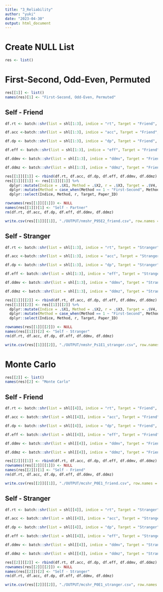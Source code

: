 ```yaml
---
title: "3_Reliability"
author: "yuki"
date: "2023-04-30"
output: html_document
---
```

# Create NULL List
```r
res <- list()
```

# First-Second, Odd-Even, Permuted
```r
res[[1]] <- list()
names(res)[1] <- "First-Second, Odd-Even, Permuted"
```

## Self - Friend
```r
df.rt <- batch::shr(list = shl[1:3], indice = "rt", Target = "Friend", Paper_ID = "P95E2", mc = FALSE, nc = NULL)

df.acc <-batch::shr(list = shl[1:3], indice = "acc", Target = "Friend", Paper_ID = "P95E2", mc = FALSE, nc = NULL)

df.dp <- batch::shr(list = shl[1:3], indice = "dp", Target = "Friend", Paper_ID = "P95E2", mc = FALSE, nc = NULL)

df.eff <- batch::shr(list = shl[1:3], indice = "eff", Target = "Friend", Paper_ID = "P95E2", mc = FALSE, nc = NULL)

df.ddmv <- batch::shr(list = shl[1:3], indice = "ddmv", Target = "Friend", Paper_ID = "P95E2", mc = FALSE, nc = NULL)

df.ddmz <- batch::shr(list = shl[1:3], indice = "ddmz", Target = "Friend", Paper_ID = "P95E2", mc = FALSE, nc = NULL)
```

```r
res[[1]][[1]] <- rbind(df.rt, df.acc, df.dp, df.eff, df.ddmv, df.ddmz)
res[[1]][[1]] <- res[[1]][[1]] %>%
  dplyr::mutate(Indice = .$X1, Method = .$X2, r = .$X3, Target = .$V4, Paper_ID = .$V5) %>%
  dplyr::mutate(Method = case_when(Method == 1 ~ "First-Second", Method == 2 ~ "Odd-Even", Method == 3 ~ "Permuted")) %>%
  dplyr::select(Indice, Method, r, Target, Paper_ID)

rownames(res[[1]][[1]]) <- NULL
names(res[[1]])[1] <- "Self - Partner"
rm(df.rt, df.acc, df.dp, df.eff, df.ddmv, df.ddmz)
```

```r
write.csv(res[[1]][[1]], "./OUTPUT/nmshr_P95E2_friend.csv", row.names = FALSE)
```

## Self - Stranger
```r
df.rt <- batch::shr(list = shl[1:3], indice = "rt", Target = "Stranger", Paper_ID = "Ps1E1", mc = FALSE, nc = NULL)

df.acc <-batch::shr(list = shl[1:3], indice = "acc", Target = "Stranger", Paper_ID = "Ps1E1", mc = FALSE, nc = NULL)

df.dp <- batch::shr(list = shl[1:3], indice = "dp", Target = "Stranger", Paper_ID = "Ps1E1", mc = FALSE, nc = NULL)

df.eff <- batch::shr(list = shl[1:3], indice = "eff", Target = "Stranger", Paper_ID = "Ps1E1", mc = FALSE, nc = NULL)

df.ddmv <- batch::shr(list = shl[1:3], indice = "ddmv", Target = "Stranger", Paper_ID = "Ps1E1", mc = FALSE, nc = NULL)

df.ddmz <- batch::shr(list = shl[1:3], indice = "ddmz", Target = "Stranger", Paper_ID = "Ps1E1", mc = FALSE, nc = NULL)
```

```r
res[[1]][[2]] <- rbind(df.rt, df.acc, df.dp, df.eff, df.ddmv, df.ddmz)
res[[1]][[2]] <- res[[1]][[2]] %>%
  dplyr::mutate(Indice = .$X1, Method = .$X2, r = .$X3, Target = .$V4, Paper_ID = .$V5) %>%
  dplyr::mutate(Method = case_when(Method == 1 ~ "First-Second", Method == 2 ~ "Odd-Even", Method == 3 ~ "Permuted")) %>%
  dplyr::select(Indice, Method, r, Target, Paper_ID)

rownames(res[[1]][[2]]) <- NULL
names(res[[1]])[2] <- "Self - Stranger"
rm(df.rt, df.acc, df.dp, df.eff, df.ddmv, df.ddmz)
```

```r
write.csv(res[[1]][[2]], "./OUTPUT/nmshr_Ps1E1_stranger.csv", row.names = FALSE)
```


# Monte Carlo
```r
res[[2]] <- list()
names(res)[2] <- "Monte Carlo"
```

## Self - Friend
```r
df.rt <- batch::shr(list = shl[[4]], indice = "rt", Target = "Friend", Paper_ID = "P0E1", mc = TRUE)

df.acc <- batch::shr(list = shl[[4]], indice = "acc", Target = "Friend", Paper_ID = "P0E1", mc = TRUE)

df.dp <- batch::shr(list = shl[[4]], indice = "dp", Target = "Friend", Paper_ID = "P0E1", mc = TRUE)

df.eff <- batch::shr(list = shl[[4]], indice = "eff", Target = "Friend", Paper_ID = "P0E1", mc = TRUE)

df.ddmv <- batch::shr(list = shl[[4]], indice = "ddmv", Target = "Friend", Paper_ID = "P0E1", mc = TRUE)

df.ddmz <- batch::shr(list = shl[[4]], indice = "ddmz", Target = "Friend", Paper_ID = "P0E1", mc = TRUE)
```

```r
res[[2]][[1]] <- rbind(df.rt, df.acc, df.dp, df.eff, df.ddmv, df.ddmz)
rownames(res[[2]][[1]]) <- NULL
names(res[[2]])[1] <- "Self - Friend"
rm(df.rt, df.acc, df.dp, df.eff, df.ddmv, df.ddmz)
```

```r
write.csv(res[[2]][[1]], "./OUTPUT/mcshr_P0E1_friend.csv", row.names = FALSE)
```

## Self - Stranger
```r
df.rt <- batch::shr(list = shl[[4]], indice = "rt", Target = "Stranger", Paper_ID = "P0E1", mc = TRUE, nc = 16)

df.acc <- batch::shr(list = shl[[4]], indice = "acc", Target = "Stranger", Paper_ID = "P0E1", mc = TRUE, nc = 16)

df.dp <- batch::shr(list = shl[[4]], indice = "dp", Target = "Stranger", Paper_ID = "P0E1", mc = TRUE, nc = 16)

df.eff <- batch::shr(list = shl[[4]], indice = "eff", Target = "Stranger", Paper_ID = "P0E1", mc = TRUE, nc = 16)

df.ddmv <- batch::shr(list = shl[[4]], indice = "ddmv", Target = "Stranger", Paper_ID = "P0E1", mc = TRUE, nc = 16)

df.ddmz <- batch::shr(list = shl[[4]], indice = "ddmz", Target = "Stranger", Paper_ID = "P0E1", mc = TRUE, nc = 16)
```

```r
res[[2]][[2]] <- rbind(df.rt, df.acc, df.dp, df.eff, df.ddmv, df.ddmz)
rownames(res[[2]][[2]]) <- NULL
names(res[[2]])[2] <- "Self - Stranger"
rm(df.rt, df.acc, df.dp, df.eff, df.ddmv, df.ddmz)
```

```r
write.csv(res[[2]][[2]], "./OUTPUT/mcshr_P0E1_stranger.csv", row.names = FALSE)
```
